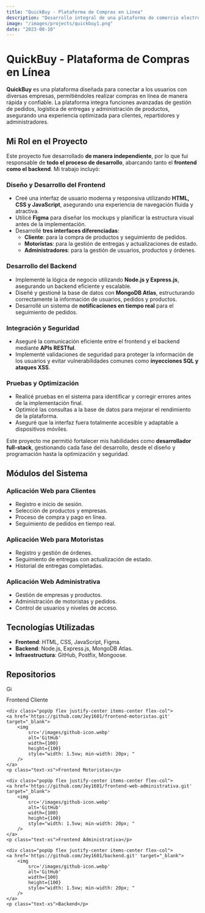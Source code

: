 ```yaml
---
title: "QuickBuy - Plataforma de Compras en Línea"
description: "Desarrollo integral de una plataforma de comercio electrónico, gestionando tanto el frontend como el backend para una experiencia de compra fluida y eficiente."
image: "/images/projects/quickbuy1.png"
date: "2023-08-10"
---
```


# QuickBuy - Plataforma de Compras en Línea

**QuickBuy** es una plataforma diseñada para conectar a los usuarios con diversas empresas, permitiéndoles realizar compras en línea de manera rápida y confiable. La plataforma integra funciones avanzadas de gestión de pedidos, logística de entregas y administración de productos, asegurando una experiencia optimizada para clientes, repartidores y administradores.

## Mi Rol en el Proyecto

Este proyecto fue desarrollado **de manera independiente**, por lo que fui responsable de **todo el proceso de desarrollo**, abarcando tanto el **frontend como el backend**. Mi trabajo incluyó:

### **Diseño y Desarrollo del Frontend**
- Creé una interfaz de usuario moderna y responsiva utilizando **HTML, CSS y JavaScript**, asegurando una experiencia de navegación fluida y atractiva.
- Utilicé **Figma** para diseñar los mockups y planificar la estructura visual antes de la implementación.
- Desarrollé **tres interfaces diferenciadas**:  
  - **Cliente**: para la compra de productos y seguimiento de pedidos.  
  - **Motoristas**: para la gestión de entregas y actualizaciones de estado.  
  - **Administradores**: para la gestión de usuarios, productos y órdenes.  

### **Desarrollo del Backend**
- Implementé la lógica de negocio utilizando **Node.js y Express.js**, asegurando un backend eficiente y escalable.
- Diseñé y gestioné la base de datos con **MongoDB Atlas**, estructurando correctamente la información de usuarios, pedidos y productos.
- Desarrollé un sistema de **notificaciones en tiempo real** para el seguimiento de pedidos.

### **Integración y Seguridad**
- Aseguré la comunicación eficiente entre el frontend y el backend mediante **APIs RESTful**.
- Implementé validaciones de seguridad para proteger la información de los usuarios y evitar vulnerabilidades comunes como **inyecciones SQL y ataques XSS**.


### **Pruebas y Optimización**
- Realicé pruebas en el sistema para identificar y corregir errores antes de la implementación final.
- Optimicé las consultas a la base de datos para mejorar el rendimiento de la plataforma.
- Aseguré que la interfaz fuera totalmente accesible y adaptable a dispositivos móviles.

Este proyecto me permitió fortalecer mis habilidades como **desarrollador full-stack**, gestionando cada fase del desarrollo, desde el diseño y programación hasta la optimización y seguridad.

## Módulos del Sistema

### **Aplicación Web para Clientes**
- Registro e inicio de sesión.
- Selección de productos y empresas.
- Proceso de compra y pago en línea.
- Seguimiento de pedidos en tiempo real.

### **Aplicación Web para Motoristas**
- Registro y gestión de órdenes.
- Seguimiento de entregas con actualización de estado.
- Historial de entregas completadas.

### **Aplicación Web Administrativa**
- Gestión de empresas y productos.
- Administración de motoristas y pedidos.
- Control de usuarios y niveles de acceso.

## Tecnologías Utilizadas

- **Frontend**: HTML, CSS, JavaScript, Figma.
- **Backend**: Node.js, Express.js, MongoDB Atlas.
- **Infraestructura**: GitHub, Postfix, Mongoose.

##  Repositorios

<div class="flex gap-4 pt-5  items-center">

  <div class="popUp flex justify-center items-center flex-col">
    <a href='https://github.com/Jey1601/frontend-cliente-final.git' target="_blank">
        <img
            src='/images/github-icon.webp'
            alt='GitHub'
            width={100}
            height={100}
            style="width: 1.5vw; min-width: 20px; "
        />
    </a>
    <p class="text-xs">Frontend Cliente</p>
  </div>

    <div class="popUp flex justify-center items-center flex-col">
    <a href='https://github.com/Jey1601/frontend-motoristas.git' target="_blank">
        <img
            src='/images/github-icon.webp'
            alt='GitHub'
            width={100}
            height={100}
            style="width: 1.5vw; min-width: 20px; "
        />
    </a>
    <p class="text-xs">Frontend Motoristas</p>
  </div>

    <div class="popUp flex justify-center items-center flex-col">
    <a href='https://github.com/Jey1601/frontend-web-administrativa.git' target="_blank">
        <img
            src='/images/github-icon.webp'
            alt='GitHub'
            width={100}
            height={100}
            style="width: 1.5vw; min-width: 20px; "
        />
    </a>
    <p class="text-xs">Frontend Administrativa</p>
  </div>

    <div class="popUp flex justify-center items-center flex-col">
    <a href='https://github.com/Jey1601/backend.git' target="_blank">
        <img
            src='/images/github-icon.webp'
            alt='GitHub'
            width={100}
            height={100}
            style="width: 1.5vw; min-width: 20px; "
        />
    </a>
    <p class="text-xs">Backend</p>
  </div>


</div>



